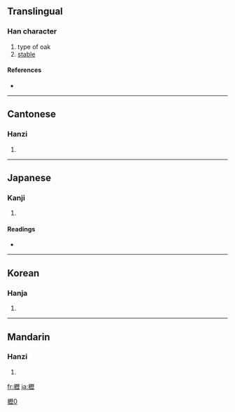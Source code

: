 {{also|枥}}
==Translingual==

===Han character===
{{Han char|rn=75|rad=木|as=16|sn=20|four=4191<sub>1</sub>|canj=木一竹一 (DMHM)}}

# type of oak
# [[stable]]

====References====
* {{Han ref|kx=0561.160|dkj=15846|dj=0950.070|hdz=21316.110|uh=6AEA|ud=27370|bh=F455|bd=62549}}

[[Category:CJKV characters simplified differently in Japan and China|櫪0]]

----

==Cantonese==

===Hanzi===
{{yue-hanzi|jyut=|y=lik1|sim=枥}}

# {{defn|Cantonese}}

----

==Japanese==

===Kanji===
{{ja-kanji|grade=|rs=木16}}

# {{defn|Japanese}}

====Readings====
* {{ja-readings|on=[[れき]] (reki)|kun=[[かいばおけ]] (kaibaoke), [[くぬぎ]] (kunugi)}}

----

==Korean==

===Hanja===
{{ko-hanja|hangeul=력>역|eumhun=|rv=ryeok>yeok|mr=ryŏk>yŏk|y=lyek>yek}}

# {{defn|Korean}}

----

==Mandarin==

===Hanzi===
{{cmn-hanzi|sim=枥|pin=[[lì]] ([[li4]])|wg=li<sup>4</sup>}}

# {{defn|Mandarin}}

[[fr:櫪]]
[[ja:櫪]]